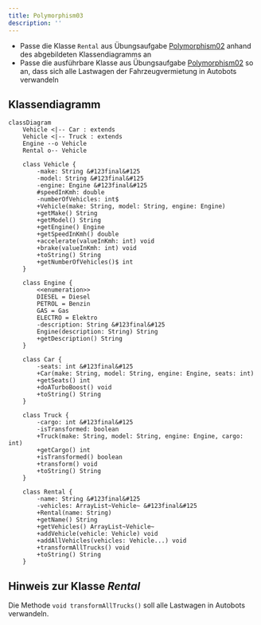 ```yaml
---
title: Polymorphism03
description: ''
---
```



- Passe die Klasse `Rental` aus Übungsaufgabe [Polymorphism02](polymorphy02)
  anhand des abgebildeten Klassendiagramms an
- Passe die ausführbare Klasse aus Übungsaufgabe [Polymorphism02](polymorphy02)
  so an, dass sich alle Lastwagen der Fahrzeugvermietung in Autobots verwandeln

## Klassendiagramm

```mermaid
classDiagram
    Vehicle <|-- Car : extends
    Vehicle <|-- Truck : extends
    Engine --o Vehicle
    Rental o-- Vehicle

    class Vehicle {
        -make: String &#123final&#125
        -model: String &#123final&#125
        -engine: Engine &#123final&#125
        #speedInKmh: double
        -numberOfVehicles: int$
        +Vehicle(make: String, model: String, engine: Engine)
        +getMake() String
        +getModel() String
        +getEngine() Engine
        +getSpeedInKmh() double
        +accelerate(valueInKmh: int) void
        +brake(valueInKmh: int) void
        +toString() String
        +getNumberOfVehicles()$ int
    }

    class Engine {
        <<enumeration>>
        DIESEL = Diesel
        PETROL = Benzin
        GAS = Gas
        ELECTRO = Elektro
        -description: String &#123final&#125
        Engine(description: String) String
        +getDescription() String
    }

    class Car {
        -seats: int &#123final&#125
        +Car(make: String, model: String, engine: Engine, seats: int)
        +getSeats() int
        +doATurboBoost() void
        +toString() String
    }

    class Truck {
        -cargo: int &#123final&#125
        -isTransformed: boolean
        +Truck(make: String, model: String, engine: Engine, cargo: int)
        +getCargo() int
        +isTransformed() boolean
        +transform() void
        +toString() String
    }

    class Rental {
        -name: String &#123final&#125
        -vehicles: ArrayList~Vehicle~ &#123final&#125
        +Rental(name: String)
        +getName() String
        +getVehicles() ArrayList~Vehicle~
        +addVehicle(vehicle: Vehicle) void
        +addAllVehicles(vehicles: Vehicle...) void
        +transformAllTrucks() void
        +toString() String
    }
```

## Hinweis zur Klasse _Rental_

Die Methode `void transformAllTrucks()` soll alle Lastwagen in Autobots
verwandeln.

<Exercise pullRequest="43" branchSuffix="polymorphy/03" />
